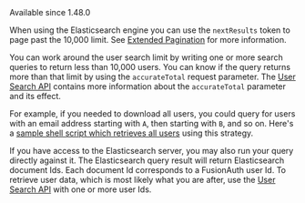 
<Aside type="version">
  Available since 1.48.0

  When using the Elasticsearch engine you can use the `nextResults` token to page past the 10,000 limit. See [Extended Pagination](/docs/lifecycle/manage-users/search/search#extended-pagination) for more information.
</Aside>

You can work around the user search limit by writing one or more search queries to return less than 10,000 users. You can know if the query returns more than that limit by using the `accurateTotal` request parameter. The [User Search API](/docs/apis/users#search-for-users) contains more information about the `accurateTotal` parameter and its effect.

For example, if you needed to download all users, you could query for users with an email address starting with `A`, then starting with `B`, and so on. Here's a [sample shell script which retrieves all users](https://github.com/FusionAuth/fusionauth-example-full-user-search) using this strategy.

If you have access to the Elasticsearch server, you may also run your query directly against it. The Elasticsearch query result will return Elasticsearch document Ids. Each document Id corresponds to a FusionAuth user Id. To retrieve user data, which is most likely what you are after, use the [User Search API](/docs/apis/users#search-for-users) with one or more user Ids.
